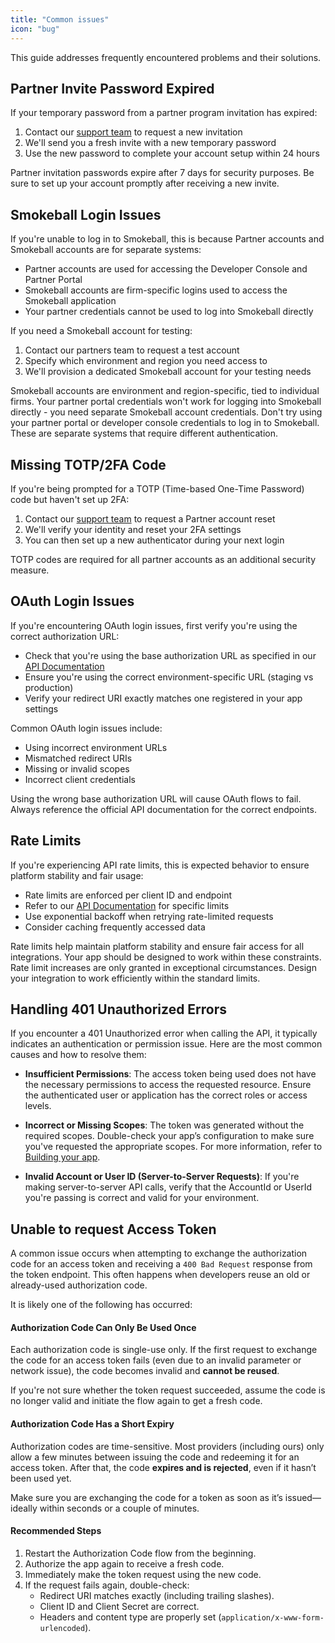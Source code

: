 ```yaml
---
title: "Common issues"
icon: "bug"
---
```


This guide addresses frequently encountered problems and their solutions.

## Partner Invite Password Expired

If your temporary password from a partner program invitation has expired:

1. Contact our [support team](https://support.smokeball.com) to request a new invitation
2. We'll send you a fresh invite with a new temporary password
3. Use the new password to complete your account setup within 24 hours

<Note>
Partner invitation passwords expire after 7 days for security purposes. Be sure to set up your account promptly after receiving a new invite.
</Note>

## Smokeball Login Issues
If you're unable to log in to Smokeball, this is because  Partner accounts and Smokeball accounts are for separate systems:

- Partner accounts are used for accessing the Developer Console and Partner Portal
- Smokeball accounts are firm-specific logins used to access the Smokeball application
- Your partner credentials cannot be used to log into Smokeball directly

If you need a Smokeball account for testing:

1. Contact our partners team to request a test account
2. Specify which environment and region you need access to
3. We'll provision a dedicated Smokeball account for your testing needs

<Note>
Smokeball accounts are environment and region-specific, tied to individual firms. Your partner portal credentials won't work for logging into Smokeball directly - you need separate Smokeball account credentials.
</Note>

<Warning>
Don't try using your partner portal or developer console credentials to log in to Smokeball. These are separate systems that require different authentication.
</Warning>

## Missing TOTP/2FA Code

If you're being prompted for a TOTP (Time-based One-Time Password) code but haven't set up 2FA:

1. Contact our [support team](https://support.smokeball.com) to request a Partner account reset
2. We'll verify your identity and reset your 2FA settings
3. You can then set up a new authenticator during your next login

<Note>
TOTP codes are required for all partner accounts as an additional security measure.
</Note>

## OAuth Login Issues
If you're encountering OAuth login issues, first verify you're using the correct authorization URL:

- Check that you're using the base authorization URL as specified in our [API Documentation](/docs/api-docs/1e13a13124aee-introduction)
- Ensure you're using the correct environment-specific URL (staging vs production)
- Verify your redirect URI exactly matches one registered in your app settings

Common OAuth login issues include:

- Using incorrect environment URLs
- Mismatched redirect URIs 
- Missing or invalid scopes
- Incorrect client credentials

<Warning>
Using the wrong base authorization URL will cause OAuth flows to fail. Always reference the official API documentation for the correct endpoints.
</Warning>

## Rate Limits
If you're experiencing API rate limits, this is expected behavior to ensure platform stability and fair usage:

- Rate limits are enforced per client ID and endpoint
- Refer to our [API Documentation](/docs/api-docs/1e13a13124aee-introduction) for specific limits
- Use exponential backoff when retrying rate-limited requests
- Consider caching frequently accessed data

<Note>
Rate limits help maintain platform stability and ensure fair access for all integrations. Your app should be designed to work within these constraints.
</Note>

<Warning>
Rate limit increases are only granted in exceptional circumstances. Design your integration to work efficiently within the standard limits.
</Warning>

## Handling 401 Unauthorized Errors
If you encounter a 401 Unauthorized error when calling the API, it typically indicates an authentication or permission issue. Here are the most common causes and how to resolve them:

- **Insufficient Permissions**: The access token being used does not have the necessary permissions to access the requested resource. Ensure the authenticated user or application has the correct roles or access levels.

- **Incorrect or Missing Scopes**: The token was generated without the required scopes. Double-check your app’s configuration to make sure you've requested the appropriate scopes. For more information, refer to [Building your app](/docs/platform-docs/867hiv3k5bt1u-build-app#scopes).

- **Invalid Account or User ID (Server-to-Server Requests)**: If you're making server-to-server API calls, verify that the AccountId or UserId you're passing is correct and valid for your environment.

## Unable to request Access Token
A common issue occurs when attempting to exchange the authorization code for an access token and receiving a `400 Bad Request` response from the token endpoint. This often happens when developers reuse an old or already-used authorization code.

It is likely one of the following has occurred:

#### **Authorization Code Can Only Be Used Once**
Each authorization code is single-use only. If the first request to exchange the code for an access token fails (even due to an invalid parameter or network issue), the code becomes invalid and **cannot be reused**.

<Note>
If you're not sure whether the token request succeeded, assume the code is no longer valid and initiate the flow again to get a fresh code.
</Note>

#### **Authorization Code Has a Short Expiry**
Authorization codes are time-sensitive. Most providers (including ours) only allow a few minutes between issuing the code and redeeming it for an access token. After that, the code **expires and is rejected**, even if it hasn’t been used yet.

<Note>
Make sure you are exchanging the code for a token as soon as it’s issued—ideally within seconds or a couple of minutes.
</Note>

#### Recommended Steps
1. Restart the Authorization Code flow from the beginning.
2. Authorize the app again to receive a fresh code.
3. Immediately make the token request using the new code.
4. If the request fails again, double-check:
   - Redirect URI matches exactly (including trailing slashes).
   - Client ID and Client Secret are correct.
   - Headers and content type are properly set (`application/x-www-form-urlencoded`).
